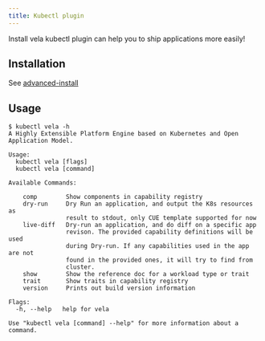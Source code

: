 ```yaml
---
title: Kubectl plugin
---
```


Install vela kubectl plugin can help you to ship applications more easily!

## Installation

See [advanced-install](../../platform-engineers/advanced-install)

## Usage

```shell
$ kubectl vela -h
A Highly Extensible Platform Engine based on Kubernetes and Open Application Model.

Usage:
  kubectl vela [flags]
  kubectl vela [command]

Available Commands:

    comp        Show components in capability registry
    dry-run     Dry Run an application, and output the K8s resources as
                result to stdout, only CUE template supported for now
    live-diff   Dry-run an application, and do diff on a specific app
                revison. The provided capability definitions will be used
                during Dry-run. If any capabilities used in the app are not
                found in the provided ones, it will try to find from
                cluster.
    show        Show the reference doc for a workload type or trait
    trait       Show traits in capability registry
    version     Prints out build version information

Flags:
  -h, --help   help for vela

Use "kubectl vela [command] --help" for more information about a command.
```